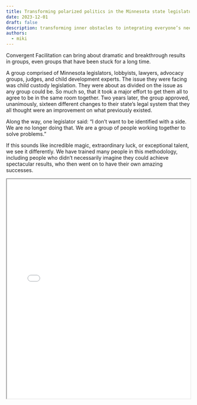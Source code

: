 ```yaml
---
title: Transforming polarized politics in the Minnesota state legislature
date: 2023-12-01
draft: false
description: transforming inner obstacles to integrating everyone’s needs. a
authors:
  - miki
---
```


Convergent Facilitation can bring about dramatic and breakthrough results in groups, even groups that have been stuck for a long time.

A group comprised of Minnesota legislators, lobbyists, lawyers, advocacy groups, judges, and child development experts. The issue they were facing was child custody legislation. They were about as divided on the issue as any group could be. So much so, that it took a major effort to get them all to agree to be in the same room together. Two years later, the group approved, unanimously, sixteen different changes to their state’s legal system that they all thought were an improvement on what previously existed.

Along the way, one legislator said: “I don’t want to be identified with a side. We are no longer doing that. We are a group of people working together to solve problems.”

If this sounds like incredible magic, extraordinary luck, or exceptional talent, we see it differently. We have trained many people in this methodology, including people who didn’t necessarily imagine they could achieve spectacular results, who then went on to have their own amazing successes.

<!--truncate-->

<iframe src="/files/child-custory-minnesota-cf-case-study.pdf" width="100%" height="600px" style={{ border: 'none' }}>
  <p>Your browser does not support iframes.</p>
</iframe>


